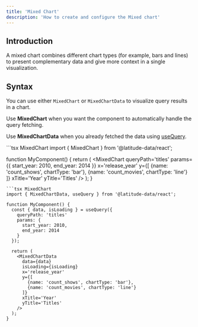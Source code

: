 ```yaml
---
title: 'Mixed Chart'
description: 'How to create and configure the Mixed chart'
---
```


<MixedChartIframe />

## Introduction
A mixed chart combines different chart types (for example, bars and lines) to present complementary data and give more context in a single visualization.

## Syntax

You can use either `MixedChart` or `MixedChartData` to visualize query results in a chart.

Use **MixedChart** when you want the component to automatically handle the query fetching.

Use **MixedChartData** when you already fetched the data using [useQuery](/react/running-query/use-query).

<CodeGroup>
```tsx MixedChart
import { MixedChart } from '@latitude-data/react';

function MyComponent() {
  return (
    <MixedChart
      queryPath='titles'
      params={{
        start_year: 2010,
        end_year: 2014
      }}
      x='release_year'
      y={[
        {name: 'count_shows', chartType: 'bar'},
        {name: 'count_movies', chartType: 'line'}
      ]}
      xTitle='Year'
      yTitle='Titles'
    />
  );
}
```
```tsx MixedChart
import { MixedChartData, useQuery } from '@latitude-data/react';

function MyComponent() {
  const { data, isLoading } = useQuery({
    queryPath: 'titles'
    params: {
      start_year: 2010,
      end_year: 2014
    }
  });

  return (
    <MixedChartData
      data={data}
      isLoading={isLoading}
      x='release_year'
      y={[
        {name: 'count_shows', chartType: 'bar'},
        {name: 'count_movies', chartType: 'line'}
      ]}
      xTitle='Year'
      yTitle='Titles'
    />
  );
}
```
</CodeGroup>

<ReactChartProperties />

